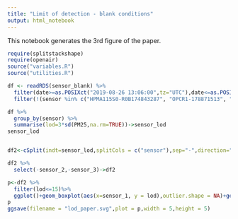 ```yaml
---
title: "Limit of detection - blank conditions"
output: html_notebook
---
```


This notebook generates the 3rd figure of the paper.

```r
require(splitstackshape)
require(openair)
source("variables.R")
source("utilities.R")
```


```r
df <- readRDS(sensor_blank) %>%
  filter(date>=as.POSIXct("2019-08-26 13:06:00",tz="UTC"),date<=as.POSIXct("2019-08-26 14:34:00",tz="UTC")) %>%
  filter(!(sensor %in% c("HPMA115S0-R0B174843287", "OPCR1-178871513", "OPCR1-178872113", "HPMA115S0-T0B190515497")))

df %>%
  group_by(sensor) %>%
  summarise(lod=3*sd(PM25,na.rm=TRUE))->sensor_lod
sensor_lod


df2<-cSplit(indt=sensor_lod,splitCols = c("sensor"),sep="-",direction="wide",drop=FALSE)

df2 %>%
  select(-sensor_2,-sensor_3)->df2

p<-df2 %>%
  filter(lod<=15)%>%
  ggplot()+geom_boxplot(aes(x=sensor_1, y = lod),outlier.shape = NA)+geom_point(aes(x=sensor_1, y = lod),position = position_jitter(w = 0.2, h = 0))+ylab(quickText("Lower limit of detection PM2.5 (ug/m3)"))+xlab("Model of sensor") +theme_bw()
p
ggsave(filename = "lod_paper.svg",plot = p,width = 5,height = 5)

```